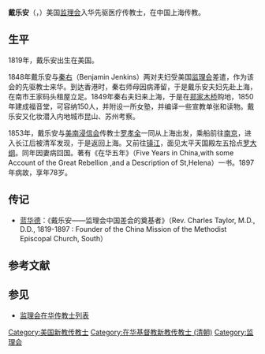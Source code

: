 {{Infobox Biography
|subject_name   = 戴乐安<br />Charles Tayor
|image_name     = 
|image_size     = 
|image_caption  =  
|date_of_birth  = 1819年
|place_of_birth = 美国
|date_of_death  = 1897年
|place_of_death = 美国
|occupation     = 美国[[监理会|监理会]]传教士
}}
'''戴乐安'''（{{lang-en|'''Charles Tayor'''}}，{{bd|1819年||1897年|}}）美国[[监理会|监理会]]入华先驱医疗传教士，在中国上海传教。

==生平==
1819年，戴乐安出生在美国。

1848年戴乐安与[[秦右|秦右]]（Benjamin Jenkins）两对夫妇受美国[[监理会|监理会]]差遣，作为该会的先驱教士来华。到达香港时，秦右师母因病滞留，于是戴乐安夫妇先赴上海，在南市王家码头租屋立足。1849年秦右夫妇来上海，于是在[[郑家木桥|郑家木桥]]购地，1850年建成福音堂，可容纳150人，并附设一所女塾，并编译一些宣教单张和读物。戴乐安又化妆潜入内地城市昆山、苏州考察。

1853年，戴乐安与[[美南浸信会|美南浸信会]]传教士[[罗孝全|罗孝全]]一同从上海出发，乘船前往[[南京|南京]]，进入长江后被清军发现，于是返回上海。又前往[[镇江|镇江]]，面见太平天国殿左五拾点[[罗大纲|罗大纲]]。同年因妻病回国。著有《在华五年》（Five Years in China,with some Account of the Great Rebellion ,and a Description of St,Helena）一书。1897年病故，享年78岁。

==传记==
*[[蓝华德|蓝华德]]：《戴乐安——监理会中国差会的奠基者》（Rev. Charles Taylor, M.D., D.D., 1819-1897 : Founder of the China Mission of the Methodist Episcopal Church, South）
== 参考文献 ==
{{Reflist}}
== 参见 ==
* [[监理会在华传教士列表|监理会在华传教士列表]]
{{上海基督教传教士}}
[[Category:美国新教传教士|Category:美国新教传教士]]
[[Category:在华基督教新教传教士_(清朝)|Category:在华基督教新教传教士 (清朝)]]
[[Category:监理会|Category:监理会]]